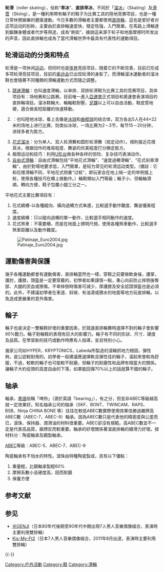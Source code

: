 {{unreferenced|time=2018-07-17T10:08:35+00:00}}
{{Expand English|Roller skating}}
{{Otheruses|subject=一種運動|other=機械裝置|滑轮}}
{{noteTA
|T=zh-hans:轮滑;zh-tw:滑輪;zh-hk:滾軸溜冰
|1=zh-hans:轮滑;zh-tw:滑輪;zh-hk:滾軸溜冰
|2=zh-hans:直排轮;zh-tw:直排輪;zh-hk:單線滾軸溜冰
}}
{{各地中文名
 | t    = 1 <!--若相關名詞有多種譯名，請填寫數字1於該參數下-->
 | name  = 轮滑
 | image = Roller-skating-high-jump-zoulou.jpg
 | caption = 一名轮滑表演者跳躍的姿態
 | cn    = 轮滑
 | tw    = 滑輪溜冰、直排輪
 | hk    = 滾軸溜冰
 | mo    = 
 | sg    = 
 | my    = 
}}
'''轮滑'''（roller skating），俗称“'''旱冰'''”、'''直排旱冰'''，不同於「[[滑冰|溜冰]]」（Skating）及[[滑雪|滑雪]]（Skiing），是一種利用帶有輪子的鞋子为比赛工具的陸地竞赛项目，也是一種日常休閒娛樂的健康運動。今日多數的滑輪者主要都使用[[直排輪|直排輪]]，這也是爱好者对这项运动的别称，主要由於直排輪速度快，穩定性強，入門簡單。在馬路上滑輪達到鍛鍊身體或者代步等用途，成為“刷街”，據說這来源于轮子和地面摩擦时所发出的声音，因此直排輪也成為了當代滑輪世界中最具有代表性的運動項目。

==轮滑运动的分类和特点==
轮滑是一项休闲[[运动|运动]]，但同时也是[[体育运动|体育]]竞技项目，随着它的不断完善，目前已形成多项轮滑竞技项目，目前的[[奥运会|奥运会]]已出现轮滑的身影了。而滑輪溜冰運動者的溜冰鞋也會隨著不同種類的滑輪運動方式而隨之調整。
#[[競速滑輪|競速滑輪]]：也叫速度滑輪，以单排、双排轮滑鞋为比赛工具的竞赛项目，具体项目有：场地赛和公路赛。目前唯一進入[[亞運會|亞運會]]正式項目和奧運會表演項目的直排輪項目。溜冰鞋輪大、輪軸較耐壓，[[足踝|足踝]]以上可以自由活動，鞋皮質地硬，適合做長短距離的快速移動。
#{{le|滑輪曲棍球|Roller hockey}}：也叫陸地冰球，看上去像是[[冰球|冰球]]和[[曲棍球|曲棍球]]的结合体，双方各出5人在44×22米的场地上进行比赛，则类似冰球，一场比赛为2－3节，每节15－20分钟，进球多者为胜方。
#[[花式溜冰|花式溜冰]]：分为单人、双人轮滑舞和圆形轮滑舞（规定动作）。規則接近花樣真冰，根据动作的难易程度、舞姿的优美程度打分确定胜方。
#极限运动和技巧：利用[[U形台|U形台]]做各种各样的惊险、复杂技巧表演动作。
#[[自由式滑輪|自由式滑輪]]：自由式滑輪包括“平地花式滑輪”、“速度過樁滑輪”、“花式剎車滑輪”，由於對場地要求低，入門簡單，是较为常见的轮滑运动类型。（備註：它和花樣滑輪不同，平地花式侧重“过桩”，即玩家会在地上隔一定的举例摆上桩，使用各種技巧在樁上做動作。）輪鞋類似入門等級；輪子小、但輪軸滑順，轉向方便，鞋子包覆小腿三分之一。

平地花式主要比賽項目有：

#花式繞樁-以各種縱向、橫向過樁方式串連，比較選手動作難度、舞姿優美程度。
#速度繞樁：只以縱向過樁的單一動作，比較選手相同動作的速度。
#花式煞車：不需要樁，而是在地面上標明尺規，使用各種煞車動作，比較選手煞車距離以及動作難度。

[[File:Patinaje_Euro2004.jpg|thumb]]

==運動傷害與保護==
幾乎各種運動都會有運動傷害，直排輪當然也一樣，穿鞋之前要做軟身操，護掌，護肘，護膝，頭盔是一定要穿戴的，初學者如果謹慎一點，重心向前防止摔倒後臀部、大腿的淤血或擦傷，不幸摔倒時傷害可減少，厚護膝及安全認證頭盔也是必須的。此外，不建議初學者在車道、斜坡、有油漬或積水的地面等地方玩直排輪，以免造成更嚴重的意外傷害。

==輪子==
輪子也是決定一雙輪鞋好壞的重要因素，於競速直排輪賽時選擇不對的輪子會影響90%戰力。輪子對輪鞋的表現有巨大的影響力。輪子有不同的形狀、尺寸、硬度及品質。在學習新的技巧或動作時應有人指導，並且特別小心。

幾家公司如HYPER，KRYPTONICS，Labeda所製造的滾輪抓地力穩固，彈性夠，是公認較耐用的。初學者一般建議應選擇軟且彈性佳的輪子，溜起來會較為舒服，不過，較軟的輪子也可能較不耐磨，但輪子的耐磨性和品牌有相當大的關係。讓輪子大約從頭的高度自由的下落，如果能回彈70%以上的話就算不錯的輪子。

==轴承==
{{main|轴承}}
軸承，[[粵語|粵語]]俗稱「啤拎」（源於英語「bearing」），有{{le|ABEC等級|ABEC scale}}之分，但並非ABEC等級越高就一定效果好。知名轴承公司的轴承（SKF、BONT、TWINCAM、RAPS、BSB、Ninja CHINA BONE 等）往往在較低ABEC數實際使用效果佳勝過雜牌高ABEC數（ABEC-7，ABEC-9）軸承。因為ABEC數只是代表他的精密度與公差而已，滾珠、保持器、潤滑油的材料很重要。ABEC卻沒有規範。高ABEC數並不一定是代表高品質，廠牌反而較重要。軸承的好壞關係著溜直排輪的續滑力好壞。按材料分：陶瓷軸承及鋼製軸承。

[[ABEC|ABEC]]等級：ABEC-5、ABEC-7、ABEC-9

陶瓷軸承有不怕水的特性。滾珠由特種陶瓷製成，具有以下優點：
#重量輕，比鋼軸承製輕60%
#摩擦系數小且硬度高，因而耐磨
#保養方便

== 参考文献 ==
{{Reflist}}

== 参见 ==
{{Portal|体育运动}}
* [[光GENJI|光GENJI]]（日本80年代後期至90年代中期出現7人男人音樂偶像組合，表演時主要利用雙排輪）
* [[Kis-My-Ft2|Kis-My-Ft2]]（日本7人男人音樂偶像組合，2011年8月出道，表演時主要利用雙排輪）

{{-}}
{{极限运动}}

{{Authority control}}

[[Category:戶外活動|Category:戶外活動]]
[[Category:鞋|Category:鞋]]
[[Category:滑輪|Category:滑輪]]